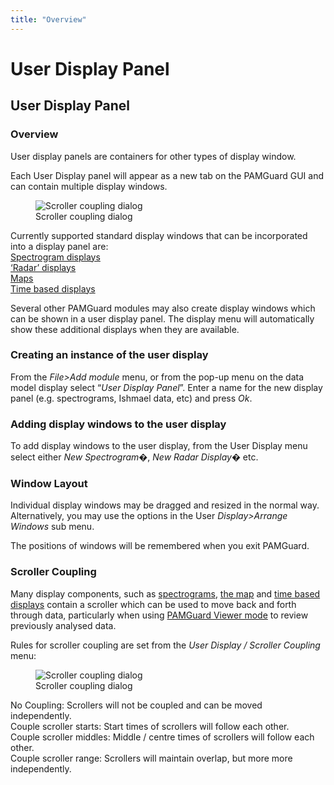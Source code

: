 ```yaml
---
title: "Overview"
---
```

User Display Panel
==================

User Display Panel
------------------

### Overview

User display panels are containers for other types of display window.

Each User Display panel will appear as a new tab on the PAMGuard GUI and can contain multiple display windows.

![Scroller coupling dialog](./images/userdisplay.png)  

Currently supported standard display windows that can be incorporated into a display panel are:  
[Spectrogram displays](../../spectrogramDisplayHelp/docs/UserDisplay_Spectrogram.html)  
['Radar' displays](../../radarDisplayHelp/docs/UserDisplay_Radar.html)  
[Maps](../../../mapping/mapHelp/docs/overview.html)  
[Time based displays](../../timedisplayfx/docs/timedisplayfx.html)

Several other PAMGuard modules may also create display windows which can be shown in a user display panel. The display menu will automatically show these additional displays when they are available.

### Creating an instance of the user display

From the _File>Add module_ menu, or from the pop-up menu on the data model display select "_User Display Panel_". Enter a name for the new display panel (e.g. spectrograms, Ishmael data, etc) and press _Ok_.

### Adding display windows to the user display

To add display windows to the user display, from the User Display menu select either _New Spectrogram�_, _New Radar Display�_ etc.

### Window Layout

Individual display windows may be dragged and resized in the normal way. Alternatively, you may use the options in the User _Display>Arrange Windows_ sub menu.

The positions of windows will be remembered when you exit PAMGuard.

### Scroller Coupling

Many display components, such as [spectrograms](../../spectrogramDisplayHelp/docs/UserDisplay_Spectrogram.html), [the map](../../../mapping/mapHelp/docs/overview.html) and [time based displays](../../timedisplayfx/docs/timedisplayfx.html) contain a scroller which can be used to move back and forth through data, particularly when using [PAMGuard Viewer mode](../../../overview/PamMasterHelp/docs/viewerMode.html) to review previously analysed data.

Rules for scroller coupling are set from the _User Display / Scroller Coupling_ menu:

![Scroller coupling dialog](./images/scrollcoupling.png)

No Coupling: Scrollers will not be coupled and can be moved independently.  
Couple scroller starts: Start times of scrollers will follow each other.  
Couple scroller middles: Middle / centre times of scrollers will follow each other.  
Couple scroller range: Scrollers will maintain overlap, but more more independently.  
  

[](									 )

[](											 )
